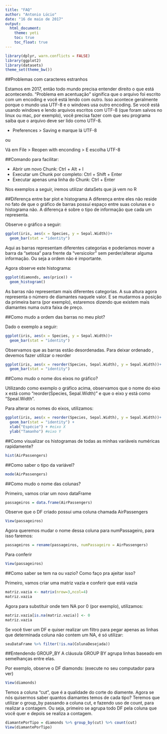 ```yaml
---
title: "FAQ"
author: "Antonio Lúcio"
date: "16 de maio de 2017"
output:
  html_document:
    theme: yeti
    toc: true
    toc_float: true
---
```


```r
library(dplyr, warn.conflicts = FALSE)
library(ggplot2)
library(datasets)
theme_set(theme_bw())
```


##Problemas com caracteres estranhos 

Estamos em 2017, então todo mundo precisa entender direito o que está acontecendo. “Problema em acentuação” significa que o arquivo foi escrito com um encoding e você está lendo com outro. Isso acontece geralmente porque o mundo usa UTF-8 e o windows usa outro encoding. Se você está usando windows e lendo arquivos escritos com UTF-8 (que foram salvos no linux ou mac, por exemplo), você precisa fazer com que seu programa saiba que o arquivo deve ser lido como UTF-8.

- Preferences > Saving e marque lá UTF-8

ou 

Vá em File > Reopen with enconding > E escolha UTF-8

##Comando para facilitar:

- Abrir um novo Chunk: Ctrl + Alt + I
- Executar um Chunk por completo: Ctrl + Shift + Enter
- Executar apenas uma linha do Chunk: Ctrl + Enter


Nos exemplos a seguir, iremos utilizar dataSets que já vem no R

##Diferença entre bar plot e histograma 
A diferença entre eles não reside no fato de que o gráfico de barras possuí espaço entre suas colunas e o histograma não.
A diferença é sobre o tipo de informação que cada um representa.

Observe o gráfico a seguir:
```r
ggplot(iris, aes(x = Species, y = Sepal.Width))+
  geom_bar(stat = "identity")
```


Aqui as barras representam diferentes categorias e poderíamos mover a barra da "setosa" para frente da "versicolor" sem perder/alterar alguma informação. Ou seja a ordem não é importante.

Agora observe este histograma:

```r
ggplot(diamonds, aes(price)) +
  geom_histogram()
```

As barras não representam mais diferentes categorias.
A sua altura agora representa o número de diamantes naquele valor. E se mudarmos a posição da primeira barra (por exemplo), estaremos dizendo que existem mais diamantes numa outra faixa de preço. 

##Como mudo a ordem das barras no meu plot?

Dado o exemplo a seguir:

```r
ggplot(iris, aes(x = Species, y = Sepal.Width))+
  geom_bar(stat = "identity") 
```

Observamos que as barras estão desordenadas. Para deixar ordenado , devemos fazer utilizar o reorder

```r
ggplot(iris, aes(x = reorder(Species, Sepal.Width), y = Sepal.Width))+
  geom_bar(stat = "identity")

```

##Como mudo o nome dos eixos no gráfico?

Utilizando como exemplo o gráfico acima, observamos que o nome do eixo x está 
como "reorder(Species, Sepal.Width)" e que o eixo y está como "Speal.Width".

Para alterar os nomes do eixos, utilizamos:
```r
ggplot(iris, aes(x = reorder(Species, Sepal.Width), y = Sepal.Width))+
  geom_bar(stat = "identity") +
  xlab("Espécie") + #eixo X
  ylab("Tamanho") #eixo Y

```

##Como visualizar os histogramas de todas as minhas variáveis numéricas rapidamente?

```r
hist(AirPassengers)
```

##Como saber o tipo da variável?
```r
mode(AirPassengers)
```


##Como mudo o nome das colunas?

Primeiro, vamos criar um novo dataFrame
```r
passageiros = data.frame(AirPassengers)
```

Observe que o DF criado possui uma coluna chamada AirPassengers
```r
View(passageiros)
```

Agora queremos mudar o nome dessa coluna para numPassageiro, para isso faremos:
```r
passageiros = rename(passageiros, numPassageiro = AirPassengers)
```

Para conferir
```r
View(passageiros)
```

##Como saber se tem na ou vazio? Como faço pra ajeitar isso?

Primeiro, vamos criar uma matriz vazia e conferir que está vazia
```r
matriz.vazia <- matrix(nrow=3,ncol=4)
matriz.vazia
```

Agora para substituir onde tem NA por 0 (por exemplo), utilizamos:
```r
matriz.vazia[is.na(matriz.vazia)] <- 0 
matriz.vazia
```

Se você tiver um DF e quiser realizar um filtro para pegar apenas as linhas que determinada coluna não contem um NA, 
é só utilizar:
```r
seuDataFrame %>% filter(!is.na(ColunaDesejada))
```


##Entendendo GROUP_BY
A cláusula GROUP BY agrupa linhas baseado em semelhanças entre elas.

Por exemplo, observe o DF diamonds: (execute no seu computador para ver)
```r
View(diamonds)
```

Temos a coluna "cut", que é a qualidade do corte do diamente. 
Agora se nós quisermos saber quantos diamantes temos de cada tipo?
Teremos que utilizar o group_by passando a coluna cut, e fazendo uso de count, para realizar a contagem.
Ou seja, primeiro se agrupa todo DF pela coluna que você quer e depois se realiza a contagem.

```r
diamantePorTipo = diamonds %>% group_by(cut) %>% count(cut)
View(diamantePorTipo)
```


